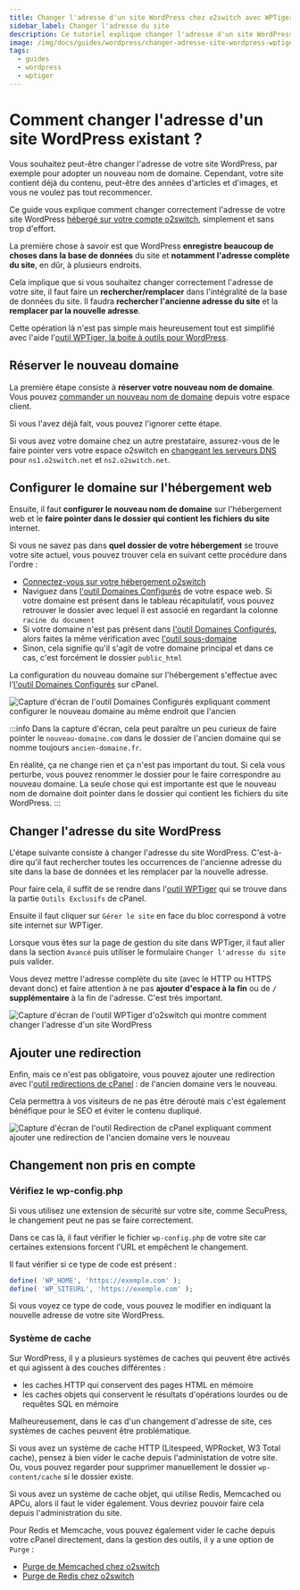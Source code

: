 ```yaml
---
title: Changer l'adresse d'un site WordPress chez o2switch avec WPTiger
sidebar_label: Changer l'adresse du site
description: Ce tutoriel explique changer l'adresse d'un site WordPress hebergé chez O2switch avec l'aide de WPTiger
image: /img/docs/guides/wordpress/changer-adresse-site-wordpress-wptiger.png
tags:
  - guides
  - wordpress
  - wptiger
---
```

# Comment changer l'adresse d'un site WordPress existant ?

Vous souhaitez peut-être changer l'adresse de votre site WordPress, par exemple pour adopter un nouveau nom de domaine.
Cependant, votre site contient déjà du contenu, peut-être des années d'articles et d'images, et vous ne voulez pas tout
recommencer.

Ce guide vous explique comment changer correctement l'adresse de votre site WordPress [hébergé sur votre compte
o2switch](https://www.o2switch.fr/), simplement et sans trop d'effort. 

La première chose à savoir est que WordPress **enregistre beaucoup de choses dans la base de données** du site et
**notamment l'adresse complète du site**, en dûr, à plusieurs endroits. 

Cela implique que si vous souhaitez changer correctement l'adresse de votre site, il faut faire un
**rechercher/remplacer** dans l'intégralité de la base de données du site. Il faudra **rechercher l'ancienne adresse du
site** et la **remplacer par la nouvelle adresse**. 

Cette opération là n'est pas simple mais heureusement tout est simplifié avec l'aide l'[outil WPTiger, la boite à outils
pour WordPress](/cpanel/o2switch/wptiger/). 

## Réserver le nouveau domaine

La première étape consiste à **réserver votre nouveau nom de domaine**. Vous pouvez [commander un nouveau nom de
domaine](https://clients.o2switch.fr/acheter-nom-de-domaine) depuis votre espace client.

Si vous l'avez déjà fait, vous pouvez l'ignorer cette étape. 

Si vous avez votre domaine chez un autre prestataire, assurez-vous de le faire pointer vers votre espace o2switch en
[changeant les serveurs DNS](/nom-de-domaine) pour  `ns1.o2switch.net` et `ns2.o2switch.net`. 

## Configurer le domaine sur l'hébergement web

Ensuite, il faut **configurer le nouveau nom de domaine** sur l'hébergement web et le **faire pointer dans le dossier
qui contient les fichiers du site** internet. 

Si vous ne savez pas dans **quel dossier de votre hébergement** se trouve votre site actuel, vous pouvez trouver cela en
suivant cette procédure dans l'ordre : 
  - [Connectez-vous sur votre hébergement o2switch](/guides/cpanel/comment-se-connecter)
  - Naviguez dans [l'outil Domaines Configurés](/cpanel/domaines/configuration-domaine) de votre espace web. Si votre
    domaine est présent dans le tableau récapitulatif, vous pouvez retrouver le dossier avec lequel il est associé en
    regardant la colonne `racine du document`
  - Si votre domaine n'est pas présent dans [l'outil Domaines Configurés](/cpanel/domaines/configuration-domaine),
   alors faites la même vérification avec [l'outil sous-domaine](/cpanel/domaines/configuration-sous-domaine)
  - Sinon, cela signifie qu'il s'agit de votre domaine principal et dans ce cas, c'est forcément le dossier
    `public_html`

La configuration du nouveau domaine sur l'hébergement s'effectue avec l'[l'outil Domaines
Configurés](/cpanel/domaines/configuration-domaine) sur cPanel. 

<Image
    src="/img/docs/guides/wordpress/changer-adresse-site-wordpress.png"
    title="Configuration du nouveau domaine dans le même dossier que l'ancien domaine"
    caption="Configuration du nouveau domaine dans le dossier du site existant"
    alt="Capture d'écran de l'outil Domaines Configurés expliquant comment configurer le nouveau domaine au même endroit
    que l'ancien"
/>

:::info
Dans la capture d'écran, cela peut paraître un peu curieux de faire pointer le `nouveau-domaine.com` dans le dossier de
l'ancien domaine qui se nomme toujours `ancien-domaine.fr`. 

En réalité, ça ne change rien et ça n'est pas important du tout. Si cela vous perturbe, vous pouvez renommer le dossier
pour le faire correspondre au nouveau domaine. La seule chose qui est importante est que le nouveau nom de domaine doit
pointer dans le dossier qui contient les fichiers du site WordPress.
:::

## Changer l'adresse du site WordPress

L'étape suivante consiste à changer l'adresse du site WordPress. C'est-à-dire qu'il faut rechercher toutes les
occurrences de l'ancienne adresse du site dans la base de données et les remplacer par la nouvelle adresse. 

Pour faire cela, il suffit de se rendre dans l'[outil WPTiger](/cpanel/o2switch/wptiger/) qui se trouve dans la partie
`Outils Exclusifs` de cPanel. 

Ensuite il faut cliquer sur `Gérer le site` en face du bloc correspond à votre site internet sur WPTiger. 

Lorsque vous êtes sur la page de gestion du site dans WPTiger, il faut aller dans la section `Avancé` puis utiliser le
formulaire `Changer l'adresse du site` puis valider. 

Vous devez mettre l'adresse complète du site (avec le HTTP ou HTTPS devant donc) et faire attention à ne pas **ajouter
d'espace à la fin** ou de **`/` supplémentaire** à la fin de l'adresse. C'est très important.

<Image
    src="/img/docs/guides/wordpress/changer-adresse-site-wordpress-wptiger.png"
    title="Changer l'adresse d'un site WordPress avec WPTiger"
    caption="WPTiger permet de changer l'adresse d'un site WordPress très facilement"
    alt="Capture d'écran de l'outil WPTiger d'o2switch qui montre comment changer l'adresse d'un site WordPress"
/>

## Ajouter une redirection

Enfin, mais ce n'est pas obligatoire, vous pouvez ajouter une redirection avec l'[outil redirections de
cPanel](/cpanel/domaines/redirection-domaine) : de l'ancien domaine vers le nouveau. 

Cela permettra à vos visiteurs de ne pas être dérouté mais c'est également bénéfique pour le SEO et éviter le contenu
dupliqué.

<Image
    src="/img/docs/guides/wordpress/changer-adresse-site-wp-redirection.png"
    title="Redirection de l'ancien domaine vers le nouveau"
    caption="Ajout d'un redirection de l'ancien domaine vers le nouveau pour éviter le contenu dupliqué SEO"
    alt="Capture d'écran de l'outil Redirection de cPanel expliquant comment ajouter une redirection de l'ancien domaine
    vers le nouveau"
/>

## Changement non pris en compte

### Vérifiez le wp-config.php

Si vous utilisez une extension de sécurité sur votre site, comme SecuPress, le changement peut ne pas se faire
correctement.

Dans ce cas là, il faut vérifier le fichier `wp-config.php` de votre site car certaines extensions forcent l'URL et
empêchent le changement.

Il faut vérifier si ce type de code est présent : 

```php title="Extrait du wp-config.php"
define( 'WP_HOME', 'https://exemple.com' );
define( 'WP_SITEURL', 'https://exemple.com' );
```

Si vous voyez ce type de code, vous pouvez le modifier en indiquant la nouvelle adresse de votre site WordPress.

### Système de cache 

Sur WordPress, il y a plusieurs systèmes de caches qui peuvent être activés et qui agissent à des couches différentes :
- les caches HTTP qui conservent des pages HTML en mémoire 
- les caches objets qui conservent le résultats d'opérations lourdes ou de requêtes SQL en mémoire

Malheureusement, dans le cas d'un changement d'adresse de site, ces systèmes de caches peuvent être problématique.

Si vous avez un système de cache HTTP (Litespeed, WPRocket, W3 Total cache), pensez à bien vider le cache depuis 
l'administation de votre site. Ou, vous pouvez regarder pour supprimer manuellement le dossier `wp-content/cache` si
le dossier existe.

Si vous avez un système de cache objet, qui utilise Redis, Memcached ou APCu, alors il faut le vider également. 
Vous devriez pouvoir faire cela depuis l'administration du site.

Pour Redis et Memcache, vous pouvez également vider le cache depuis votre cPanel directement, dans la gestion des 
outils, il y a une option de `Purge` : 
- [Purge de Memcached chez o2switch](/cpanel/o2switch/memcached#gestion-de-linstance-memcached)
- [Purge de Redis chez o2switch](/cpanel/o2switch/redis#gestion-de-linstance-redis)